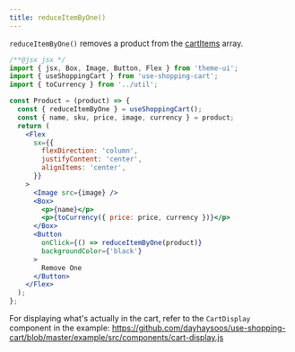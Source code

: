 ```yaml
---
title: reduceItemByOne()
---
```


<div>

`reduceItemByOne()` removes a product from the [cartItems](cartItems) array.

```jsx
/**@jsx jsx */
import { jsx, Box, Image, Button, Flex } from 'theme-ui';
import { useShoppingCart } from 'use-shopping-cart';
import { toCurrency } from '../util';

const Product = (product) => {
  const { reduceItemByOne } = useShoppingCart();
  const { name, sku, price, image, currency } = product;
  return (
    <Flex
      sx={{
        flexDirection: 'column',
        justifyContent: 'center',
        alignItems: 'center',
      }}
    >
      <Image src={image} />
      <Box>
        <p>{name}</p>
        <p>{toCurrency({ price: price, currency })}</p>
      </Box>
      <Button
        onClick={() => reduceItemByOne(product)}
        backgroundColor={'black'}
      >
        Remove One
      </Button>
    </Flex>
  );
};
```

For displaying what's actually in the cart, refer to the `CartDisplay` component in the example:
https://github.com/dayhaysoos/use-shopping-cart/blob/master/example/src/components/cart-display.js

</div>
